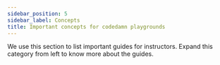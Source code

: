 ```yaml
---
sidebar_position: 5
sidebar_label: Concepts
title: Important concepts for codedamn playgrounds
---
```


We use this section to list important guides for instructors. Expand this category from left to know more about the guides.
